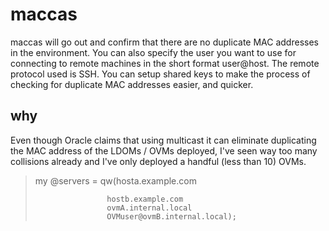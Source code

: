 = maccas =
maccas will go out and confirm that there are no duplicate MAC addresses in the
environment.  You can also specify the user you want to use for connecting to
remote machines in the short format user@host.  The remote protocol used is SSH.
You can setup shared keys to make the process of checking for duplicate MAC
addresses easier, and quicker.

== why ==
Even though Oracle claims that using multicast it can eliminate duplicating the
MAC address of the LDOMs / OVMs deployed, I've seen way too many collisions
already and I've only deployed a handful (less than 10) OVMs.

<blockquote>
my @servers = qw(hosta.example.com
                 hostb.example.com
                 ovmA.internal.local
                 OVMuser@ovmB.internal.local);
</blockquote>
